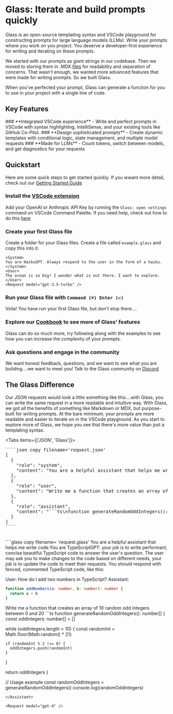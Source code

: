 
# **Glass: Iterate and build prompts quickly**

Glass is an open-source templating syntax and VSCode playground for constructing prompts for large language models (LLMs). Write your prompts where you work on you project. You deserve a developer-first experience for writing and iterating on these prompts.

We started with our prompts as giant strings in our codebase. Then we moved to storing them in .MDX [files](https://mdxjs.com/) for readability and separation of concerns. That wasn't enough, we wanted more advanced features that were made for writing prompts. So we built Glass.

When you've perfected your prompt, Glass can generate a function for you to use in your project with a single line of code.

## Key Features

<Steps>
### **Integrated VSCode experience**
- Write and perfect prompts in VSCode with syntax highlighting, IntelliSense, and your existing tools like GitHub Co-Pilot.
### **Design sophisticated prompts**
- Create dynamic templates with conditional logic, state management, and multiple model requests
### **Made for LLMs**
- Count tokens, switch between models, and get diagnostics for your requests
</Steps>



## Quickstart
Here are some quick steps to get started quickly. If you wwant more detail, check out our [Getting Started Guide](/guide)
<Steps>
### Install the [VSCode extension](https://marketplace.visualstudio.com/items?itemName=foundation.vscode-glass)
Add your OpenAI or Anthropic API Key by running the `Glass: open settings` command on VSCode Command Palette. If you need help, check out how to do this [here](/guide#save-your-openai-andor-anthropic-keys)
### Create your first Glass file
Create a folder for your Glass files. Create a file called `example.glass` and copy this into it.

```glass copy filename="example.glass"
<System>
You are HaikuGPT. Always respond to the user in the form of a haiku.
</System>
<User>
The ocean is so big! I wonder what is out there. I want to explore.
</User>
<Request model="gpt-3.5-turbo" />
```
### Run your Glass file with  `Command (⌘) Enter (↩)`
Voila! You have run your first Glass file, but don't stop there....

### Explore our [Cookbook](/examples) to see more of Glass' features
Glass can do so much more, try following along with the examples to see how you can increase the complexity of your prompts.

### Ask questions and engage in the community
We want honest feedback, questions, and we want to see what you are building....we want to meet you! Talk to the Glass community on [Discord](www.discord.glass)

</Steps>


## The Glass Difference

Our JSON requests would look a little something like this....with Glass, you can write the same request in a more readable and intuitive way. With Glass, we got all the benefits of something like Markdown or MDX, but purpose-built for writing prompts. At the bare minimum, your prompts are more readable and easier to iterate on in the VSCode playground. As you start to explore more of Glass, we hope you see that there's more value than just a templating syntax.

<Tabs items={['JSON', 'Glass']}>
  <Tab>
  <pre style={{ whiteSpace: 'pre-wrap', wordWrap: 'break-word', overflowWrap: 'break-word', overflow: 'hidden'}}>
````json copy filename='request.json'
[
  {
    "role": "system",
    "content": "You are a helpful assistant that helps me write code.You are TypeScriptGPT: your job is to write performant, concise beautiful TypeScript code to answer the user's question. The user may ask you to make changes to the code based on different needs, your job is to update the code to meet their requests. You should respond with fenced, commented TypeScript code, like this:\n\nUser: How do I add two numbers in TypeScript?\nAssistant: \n\n```ts\nfunction addNumbers(a: number, b: number): number {\n  return a + b;\n}\n```"
  },
  {
    "role": "user",
    "content": "Write me a function that creates an array of 10 random odd integers between 0 and 20"
  },
  {
    "role": "assistant",
    "content": "```ts\nfunction generateRandomOddIntegers(): number[] {\n  const oddIntegers: number[] = [];\n\n  while (oddIntegers.length < 10) {\n    const randomInt = Math.floor(Math.random() * 21);\n\n    if (randomInt % 2 !== 0) {\n      oddIntegers.push(randomInt);\n    }\n  }\n\n  return oddIntegers;\n}\n\n// Usage example\nconst randomOddIntegers = generateRandomOddIntegers();\nconsole.log(randomOddIntegers);\n```"
  }
]
````
    </pre>
  </Tab>
  <Tab>
````glass copy filename= 'request.glass'
<System>
You are a helpful assistant that helps me write code.You are TypeScriptGPT: your job is to write performant, concise beautiful TypeScript code to answer the user's question. The user may ask you to make changes to the code based on different needs, your job is to update the code to meet their requests. You should respond with fenced, commented TypeScript code, like this:

User: How do I add two numbers in TypeScript?
Assistant:

```ts
function addNumbers(a: number, b: number): number {
  return a + b
}
```
</System>

<User>
Write me a function that creates an array of 10 random odd integers between 0 and 20
</User>

<Assistant>
```ts
function generateRandomOddIntegers(): number[] {
  const oddIntegers: number[] = []

  while (oddIntegers.length < 10) {
    const randomInt = Math.floor(Math.random() * 21)

    if (randomInt % 2 !== 0) {
      oddIntegers.push(randomInt)
    }
  }

  return oddIntegers
}

// Usage example
const randomOddIntegers = generateRandomOddIntegers()
console.log(randomOddIntegers)
```
</Assistant>

<Request model="gpt-4" />
````
  </Tab>
</Tabs>
